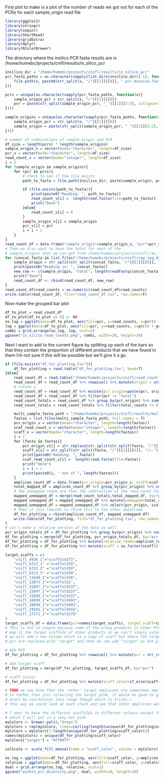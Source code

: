 First plot to make is a plot of the number of reads we got out for each of the PCRs for each sample_origin read file
```R
library(ggplot2)
library(stringr)
library(seqinr)
library(ShortRead)
library(gridExtra)
library(dplyr)
library(RColorBrewer)
```

The directory where the insilico PCR fasta results are is /home/humebc/projects/cnifl/results/in_silico_pcr
```R
insilico_dir = "/home/humebc/projects/cnifl/results/in_silico_pcr"
pcr_fasta_paths = as.character(sapply(list.dirs(insilico_dir)[-1], function(x){
    file.path(x, paste0(str_split(x, "/")[[1]][[8]], ".pcr.minsize.fasta"))
}))

pcrs = unique(as.character(sapply(pcr_fasta_paths, function(x){
    sample_origin_pcr = str_split(x, "/")[[1]][[8]]
    pcr = paste(str_split(sample_origin_pcr, "_")[[1]][3:5], collapse="_")
})))

sample_origins = unique(as.character(sapply(pcr_fasta_paths, function(x){
    sample_origin_pcr = str_split(x, "/")[[1]][[8]]
    sample_origin = paste(str_split(sample_origin_pcr, "_")[[1]][1:2], collapse="_")
})))

# number of combinations of sample_origin and PCR
df_size = length(pcrs) * length(sample_origins)
sample_origin_v = vector(mode="character", length=df_size)
pcr_v = vector(mode="character", length=df_size)
read_count_v = vector(mode="integer", length=df_size)
i = 1
for (sample_origin in sample_origins){
    for (pcr in pcrs){
        # Check to see if the file exists
        path_to_fasta = file.path(insilico_dir, paste(sample_origin, pcr, sep="_"), paste0(paste(sample_origin, pcr, sep="_"), ".pcr.minsize.fasta"))

        if (file.exists(path_to_fasta)){
            print(paste0("Reading: ", path_to_fasta))
            read_count_v[i] =  length(read.fasta(file=path_to_fasta))
            print("Done")
        }else{
            read_count_v[i] = 0
        }
        sample_origin_v[i] = sample_origin
        pcr_v[i] = pcr
        i = i + 1
    }
}
read_count_df = data.frame("sample_origin"=sample_origin_v, "pcr"=pcr_v, "read_counts"=read_count_v)
# Then we also want to have the total for each of the
# sample_origins that we can get from /home/humebc/projects/cnifl/raw_seq_data/concatenated_files
for (concat_fasta in list.files("/home/humebc/projects/cnifl/raw_seq_data/concatenated_files", pattern="fastq.gz", full.names=T)){
    sample_origin = str_split(str_split(concat_fasta, "/")[[1]][[8]], "\\.")[[1]][[1]]
    print(paste0("Reading in: ", concat_fasta))
    new_row <- c(sample_origin, "total", length(readFastq(concat_fasta)))
    print("done")
    read_count_df <- rbind(read_count_df, new_row)
}
read_count_df$read_counts = as.numeric(read_count_df$read_counts)
write.table(read_count_df, file="read_count_df.tsv", row.names=F)
```

Now make the grouped bar plot
```R
df_to_plot = read_count_df
df_to_plot[df_to_plot == 0] <- NA
no_log = ggplot(data=df_to_plot, aes(fill=pcr, y=read_counts, x=pcr)) + geom_bar(position="dodge", stat="identity", fill="black") + facet_wrap(~sample_origin) + theme(axis.text.x = element_text(angle = 90)) + ggtitle("in silico PCR reads (no log)")
log = ggplot(data=df_to_plot, aes(fill=pcr, y=read_counts, x=pcr)) + geom_bar(position="dodge", stat="identity", fill="black") + facet_wrap(~sample_origin) + theme(axis.text.x = element_text(angle = 90)) + scale_y_continuous(trans='log10') + ggtitle("in silico PCR reads (log10)")
combi = grid.arrange(no_log, log, ncol=2)
ggsave("in_silico_read_counts.png", combi, width=20, height=10)
```

Next I want to add to the current figure by splitting up each of the bars so that they contain the proportion of different products that we have found in them
I'm not sure if this will be possible but we'll give it a go.
```R
if (file.exists("df_for_plotting.tsv")){
    df_for_plotting = read.table("df_for_plotting.tsv", head=T)
}else{
    read_count_df = read.table("/home/humebc/projects/cnifl/read_count_df.tsv", head=T)
    read_count_df = read_count_df %>% rowwise() %>% mutate(origin = str_split(sample_origin, "_")[[1]][[2]])
    # create a 
    read_count_df = read_count_df %>% mutate(pcr_origin=paste(pcr, origin, sep="_"))
    read_count_df = read_count_df %>% filter(pcr != "total")
    read_count_totals = read_count_df %>% group_by(pcr_origin) %>% summarise(total_counts = sum(read_counts))
    read_count_totals = read_count_totals %>% filter(total_counts != 0)

    multi_sample_fasta_path = "/home/humebc/projects/cnifl/results/multi_sample_single_product_fastas"
    fastas = list.files(multi_sample_fasta_path, full.names = T)
    pcr_origin_v = vector(mode="character", length=length(fastas))
    scaf_read_count_v = vector(mode="integer", length=length(fastas))
    scaff_v = vector(mode="character", length=length(fastas))
    i = 1
    for (fasta in fastas){
        pcr_origin_v[i] = str_replace(str_split(str_split(fasta, "/")[[1]][[8]], "\\.")[[1]][[1]], "_multiSample_fasta", "")
        scaff_v[i] = str_split(str_split(fasta, "/")[[1]][[8]], "\\.")[[1]][[3]]
        print(paste0("Reading: ", fasta))
        scaf_read_count_v[i] =  length(read.fasta(file=fasta))
        print("Done")
        i = i + 1
        print(paste0(i, " out of ", length(fastas)))
    }
    amplicon_count_df = data.frame(pcr_origin=pcr_origin_v, scaff=scaff_v, amplicon_read_count=scaf_read_count_v)
    total_mapped_df = amplicon_count_df %>% group_by(pcr_origin) %>% summarise(total_mapped_reads=sum(amplicon_read_count))
    # THe unmapped reads are then the subtraction of the read_count_totals df and the total_mapped_df
    mapped_unmapped_df = merge(read_count_totals,total_mapped_df, by="pcr_origin")
    mapped_unmapped_df = mapped_unmapped_df %>% mutate(unmapped=total_counts-total_mapped_reads, scaff="unmapped")
    mapped_unmapped_df = mapped_unmapped_df %>% select(pcr_origin, scaff, unmapped) %>% rename(amplicon_read_count=unmapped)
    # THen it just reminds to rbind this to the other dataframe
    df_for_plotting = rbind(amplicon_count_df, mapped_unmapped_df)
    write.table(df_for_plotting, file="df_for_plotting.tsv", row.names=F)
}
# Let's make a relative version of the data as well
pcr_origin_totals_df = df_for_plotting %>% group_by(pcr_origin) %>% summarise(total_counts = sum(amplicon_read_count))
df_for_plotting = merge(df_for_plotting, pcr_origin_totals_df, by="pcr_origin")
df_for_plotting = df_for_plotting %>% mutate(relative_reads=amplicon_read_count/total_counts)
df_for_plotting = df_for_plotting %>% mutate(scaff = as.factor(scaff))

target_scaffs = c(
    "cnifl_4936_1"="scaffold273",
    "cnifl_6313_1" ="scaffold39",
    "cnifl_6313_2" ="scaffold39",
    "cnifl_6313_3" ="scaffold39",
    "cnifl_11648_1"="scaffold30",
    "cnifl_13073_1"="scaffold1",
    "cnifl_15897_1"="scaffold337",
    "cnifl_15897_2"="scaffold337",
    "cnifl_15899_1"="scaffold337",
    "cnifl_18899_1"="scaffold493",
    "cnifl_18899_2"="scaffold493",
    "cnifl_19581_1"="scaffold416",
    "cnifl_27171_1"="scaffold279"
)
target_scaffs_df = data.frame(pcr=names(target_scaffs), target_scaff=target_scaffs)
# THis is not so simple because some of the wrong products in other PCRs
# map to the target scaffold of other products so we can't simply colour by the scaffold.
# we will add a new column which is a copy of scaff but where the target scaffolds for a given
# pcr are replaced with "target" and then we can add "target" as hot pink in the colour scale.

# ADD PCR
df_for_plotting = df_for_plotting %>% rowwise() %>% mutate(pcr = str_replace(str_replace(pcr_origin, "_gdna", ""), "_cdna", "")) %>% mutate(pcr = as.factor(pcr))

# Add target scaff
df_for_plotting = merge(df_for_plotting, target_scaffs_df, by="pcr")

# scaff colour
df_for_plotting = df_for_plotting %>% mutate(scaff_color=if_else(scaff==target_scaff, "target", as.character(scaff)))

# TODO we now know that the 'other' target amplicons are sometimes amplified in the PCRs
# so rather than just colouring the target pink, it would be good to give each of the different targets different colours (we'd need to take the 
# exact bp coordinates into range though which is tricky.)
# this way we could look at each stack and see that other amplicons were amplifed in that PCR.

# I want to have the different scaffolds in different colours except for our target scaffs
# which I will put in a sexy hot pink
myColors <- brewer.pal(8,"Greys")
myColors = rep(myColors, times=ceiling(length(unique(df_for_plotting$scaff_color))/8))
myColors = myColors[1:length(unique(df_for_plotting$scaff_color))]
names(myColors) = unique(df_for_plotting$scaff_color)
myColors["target"] = "#ff007f"

colScale <- scale_fill_manual(name = "scaff_color", values = myColors)

no_log = ggplot(data=df_for_plotting, aes(fill=scaff_color, y=amplicon_read_count, x=pcr_origin)) + geom_bar(position="stack", stat="identity") + theme_bw() + theme(legend.position="none", axis.text.x = element_text(angle = 90)) + ggtitle("within-PCR amplicon diversity absolute") + colScale
relative = ggplot(data=df_for_plotting, aes(fill=scaff_color, y=relative_reads, x=pcr_origin)) + geom_bar(position="stack", stat="identity") + theme_bw() + theme(legend.position="none", axis.text.x = element_text(angle = 90)) + ggtitle("within-PCR amplicon diversity relative") + colScale
dual = grid.arrange(no_log, relative, ncol=2)
ggsave("within_pcr_diversity.png", dual, width=10, height=10)
```